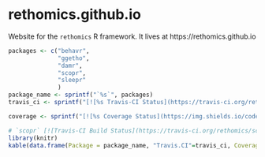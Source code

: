 # rethomics.github.io
Website for the `rethomics` R framework.
It lives at https://rethomics.github.io

```r
packages <- c("behavr", 
              "ggetho",
              "damr",
              "scopr",
              "sleepr"
              )
package_name <- sprintf("`%s`", packages)
travis_ci <- sprintf("[![%s Travis-CI Status](https://travis-ci.org/rethomics/%s.svg?branch=master)](https://travis-ci.org/rethomics/%s)", packages,packages,packages)

coverage <- sprintf("[![%s Coverage Status](https://img.shields.io/codecov/c/github/rethomics/%s/master.svg)](https://codecov.io/github/%s/behavr?branch=master)", packages, packages, packages)

# `scopr` [![Travis-CI Build Status](https://travis-ci.org/rethomics/scopr.svg?branch=master)](https://travis-ci.org/rethomics/scopr)[![Coverage Status](https://img.shields.io/codecov/c/github/rethomics/scopr/master.svg)](https://codecov.io/github/scopr/behavr?branch=master)
library(knitr)
kable(data.frame(Package = package_name, "Travis.CI"=travis_ci, Coverage=coverage))
```
